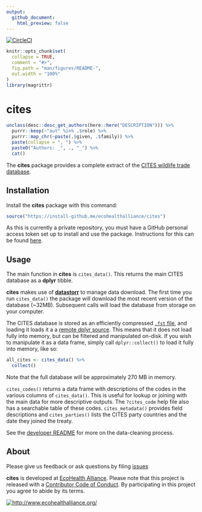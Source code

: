 ```yaml
---
output: 
  github_document:
    html_preview: false
---
```


<!-- README.md is generated from README.Rmd. Please edit that file -->

[![CircleCI](https://circleci.com/gh/ecohealthalliance/cites.svg?style=svg)](https://circleci.com/gh/ecohealthalliance/cites)

```r
knitr::opts_chunk$set(
  collapse = TRUE,
  comment = "#>",
  fig.path = "man/figures/README-",
  out.width = "100%"
)
library(magrittr)
```
# cites
```r
unclass(desc::desc_get_authors(here::here("DESCRIPTION"))) %>% 
  purrr::keep(~"aut" %in% .$role) %>% 
  purrr::map_chr(~paste(.$given, .$family)) %>% 
  paste(collapse = ", ") %>% 
  paste0("Authors: _", ., "_") %>% 
  cat()
```

The **cites** package provides a complete extract of the [CITES wildlife trade
database](https://trade.cites.org/).

## Installation

Install the **cites** package with this command:

```r
source("https://install-github.me/ecohealthalliance/cites")
```

As this is currently a private repository, you must have a
GitHub personal access token set up to install and use the package. Instructions
for this can be found [here](http://happygitwithr.com/github-pat.html#step-by-step).

## Usage

The main function in **cites** is `cites_data()`. This returns the main 
CITES database as a **dplyr** tibble.

**cites** makes use of [**datastorr**](https://github.com/ropenscilabs/datastorr) to manage data download. 
The first time you run `cites_data()` the package will download the most recent version of the database (~32MB).  Subsequent calls will load the database from storage on your computer.

The CITES database is stored as an efficiently compressed [`.fst` file](https://github.com/fstpackage/fst), and loading it loads it a
a [remote dplyr source](https://github.com/krlmlr/fstplyr).  This means that it does not load fully into memory, but can be filtered and
manipulated on-disk.  If you wish to manipulate it as a data frame, simply call `dplyr::collect()` to load
it fully into memory, like so:

```r
all_cites <- cites_data() %>% 
  collect()
```
Note that the full database will be approximately 270 MB in memory.

`cites_codes()` returns a data frame with descriptions of the codes in the
various columns of `cites_data()`. This is useful for lookup
or joining with the main data for more descriptive outputs.  The `?cites_code`
help file also has a searchable table of these codes.  `cites_metadata()`
provides field descriptions and `cites_parties()` lists the CITES party countries
and the date they joined the treaty.

See the [developer README](https://github.com/ecohealthalliance/cites/tree/master/data-raw/README.md) for more on the data-cleaning process.

## About

Please give us feedback or ask questions by filing [issues](https://github.com/ecohealthalliance/cites/issues)

**cites** is developed at [EcoHealth Alliance](https://github.com/ecohealthalliance). 
Please note that this project is released with a [Contributor Code of Conduct](CODE_OF_CONDUCT.md). By participating in this project you agree to abide by its terms.

[![http://www.ecohealthalliance.org/](inst/figs/eha-footer.png)](http://www.ecohealthalliance.org/)

